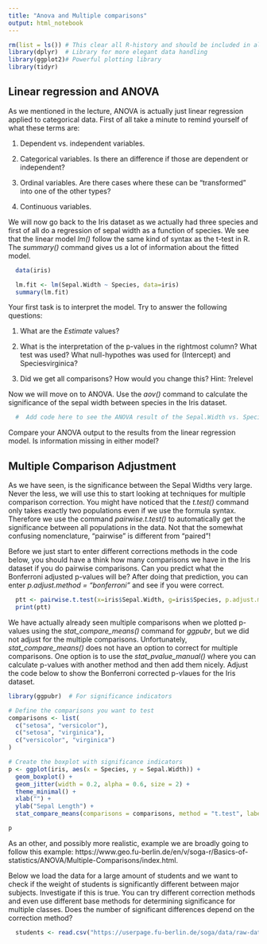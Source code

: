---
title: "Anova and Multiple comparisons"
output: html_notebook
---

```{r import libraries, echo = FALSE, message=FALSE}
rm(list = ls()) # This clear all R-history and should be included in all code
library(dplyr)  # Library for more elegant data handling
library(ggplot2)# Powerful plotting library
library(tidyr)
```

## Linear regression and ANOVA

As we mentioned in the lecture, ANOVA is actually just linear regression applied to categorical data. First of all take a minute to remind yourself of what these terms are:

1. Dependent vs. independent variables.

2. Categorical variables. Is there an difference if those are dependent or independent?

3. Ordinal variables. Are there cases where these can be "transformed" into one of the other types?

4. Continuous variables.

We will now go back to the Iris dataset as we actually had three species and first of all do a regression of sepal width as a function of species. We see that the linear model *lm()* follow the same kind of syntax as the t-test in R. The *summary()* command gives us a lot of information about the fitted model.
```{r iris data, echo = TRUE, message=TRUE}
  data(iris)

  lm.fit <- lm(Sepal.Width ~ Species, data=iris)
  summary(lm.fit)
```

Your first task is to interpret the model. Try to answer the following questions:

1. What are the *Estimate* values?

2. What is the interpretation of the p-values in the rightmost column? What test was used? What null-hypothes was used for (Intercept) and Speciesvirginica?

3. Did we get all comparisons? How would you change this? Hint: ?relevel

Now we will move on to ANOVA. Use the *aov()* command to calculate the significance of the sepal width between species in the Iris dataset.

```{r iris data ANOVA, echo = TRUE, message=TRUE}
  #  Add code here to see the ANOVA result of the Sepal.Width vs. Species
```

Compare your ANOVA output to the results from the linear regression model. Is information missing in either model? 

## Multiple Comparison Adjustment

As we have seen, is the significance between the Sepal Widths very large. Never the less, we will use this to start looking at techniques for multiple comparison correction. You might have noticed that the *t.test()* command only takes exactly two populations even if we use the formula syntax. Therefore we use the command *pairwise.t.test()* to automatically get the significance between all populations in the data. Not that the somewhat confusing nomenclature, "pairwise" is different from "paired"!

Before we just start to enter different corrections methods in the code below, you should have a think how many comparisons we have in the Iris dataset if you do pairwise comparisons. Can you predict what the Bonferroni adjusted p-values will be? After doing that prediction, you can enter *p.adjust.method = "bonferroni"* and see if you were correct.

```{r pairwise, echo = TRUE, message=TRUE}
  ptt <- pairwise.t.test(x=iris$Sepal.Width, g=iris$Species, p.adjust.method = "none", pool.sd = FALSE)
  print(ptt)
```

We have actually already seen multiple comparisons when we plotted p-values using the *stat_compare_means()* command for *ggpubr*, but we did not adjust for the multiple comparisons. Unfortunately, *stat_compare_means()* does not have an option to correct for multiple comparisons. One option is to use the *stat_pvalue_manual()* where you can calculate p-values with another method and then add them nicely. Adjust the code below to show the Bonferroni corrected p-vlaues for the Iris dataset.

```{r plot_sign, echo=TRUE}
library(ggpubr)  # For significance indicators

# Define the comparisons you want to test
comparisons <- list(
  c("setosa", "versicolor"), 
  c("setosa", "virginica"), 
  c("versicolor", "virginica")
)

# Create the boxplot with significance indicators
p <- ggplot(iris, aes(x = Species, y = Sepal.Width)) + 
  geom_boxplot() +  
  geom_jitter(width = 0.2, alpha = 0.6, size = 2) +  
  theme_minimal() +  
  xlab("") +  
  ylab("Sepal Length") +  
  stat_compare_means(comparisons = comparisons, method = "t.test", label = "p.format")  # Add significance brackets

p

```

As an other, and possibly more realistic, example we are broadly going to follow this example: https://www.geo.fu-berlin.de/en/v/soga-r/Basics-of-statistics/ANOVA/Multiple-Comparisons/index.html. 

Below we load the data for a large amount of students and we want to check if the weight of students is significantly different between major subjects. Investigate if this is true. You can try different correction methods and even use different base methods for determining significance for multiple classes. Does the number of significant differences depend on the correction method?

```{r student code, echo = TRUE, message=TRUE}
  students <- read.csv("https://userpage.fu-berlin.de/soga/data/raw-data/students.csv")
  
```


